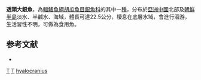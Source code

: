{{Speciesbox
| taxon = Protosalanx hyalocranius
| binomial_authority = [[Abbott|Abbott]], 1901
| status = NE
| status_system = IUCN3.1
| synonyms = *''Salanx hyalocranius '', <small>Abbott, 1901</small> 
*''Salangichthys hyalocranius '', <small>Abbott, 1901</small> 
}}
'''透頭大銀魚'''，為[[輻鰭魚綱|輻鰭魚綱]][[胡瓜魚目|胡瓜魚目]][[銀魚科|銀魚科]]的其中一[[種|種]]，分布於[[亞洲|亞洲]][[中國|中國]]北部及[[朝鮮半島|朝鮮半島]]淡水、半鹹水、海域，體長可達22.5公分，棲息在底層水域，會進行洄游，生活習性不明，可做為食用魚。

==参考文献==
*{{FishBase_species|genus=Protosalanx|species=hyalocranius|year=2015|month=9}}


{{Taxonbar}}
[[Category:_1901年描述的鱼类|T]]
[[Category:食用魚|T]]
[[Category:大銀魚屬|hyalocranius]]